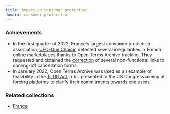 ```yaml
---
title: Impact on consumer protection
domain: consumer protection
---
```


### Achievements

- In the first quarter of 2022, France's largest consumer protection association, [UFC-Que Choisir](https://www.quechoisir.org), detected several irregularities in French online marketplaces thanks to Open Terms Archive tracking. They requested and obtained the [correction](https://github.com/OpenTermsArchive/france-versions/commit/0184178ee2fffbd5283c50f114e3211667391b15) of several non-functional links to cooling-off cancellation forms.
- In January 2022, Open Terms Archive was used as an example of feasibility in the [TLDR Act](https://trahan.house.gov/news/documentsingle.aspx?DocumentID=2353), a bill presented to the US Congress aiming at forcing platforms to clarify their commitments towards end users.

### Related collections

- [France](https://github.com/OpenTermsArchive/france-versions/)
